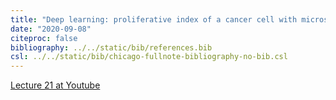 ```yaml
---
title: "Deep learning: proliferative index of a cancer cell with microscopy"
date: "2020-09-08"
citeproc: false
bibliography: ../../static/bib/references.bib
csl: ../../static/bib/chicago-fullnote-bibliography-no-bib.csl
---
```


[Lecture 21 at Youtube](https://youtu.be/f3mc_iyKw3Q)





